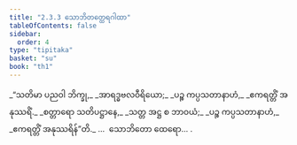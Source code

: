 ```yaml
---
title: "2.3.3 သောဘိတတ္ထေရဂါထာ"
tableOfContents: false
sidebar:
  order: 4
type: "tipitaka"
basket: "su"
book: "th1"
---
```



<DynamicBreadcrumb />

<Division number="165" book="th1">

<Paragraph number="344" type="verses" book="th1">
_“သတိမာ ပညဝါ ဘိက္ခု,_  
_အာရဒ္ဓဗလဝီရိယော;_  
_ပဉ္စ ကပ္ပသတာနာဟံ,_  
_ဧကရတ္တိံ အနုဿရိံ._  

</Paragraph>

</Division>
<Division number="166" book="th1">

<Paragraph number="345" type="verses" book="th1">
_စတ္တာရော သတိပဋ္ဌာနေ,_  
_သတ္တ အဋ္ဌ စ ဘာဝယံ;_  
_ပဉ္စ ကပ္ပသတာနာဟံ,_  
_ဧကရတ္တိံ အနုဿရိန်”တိ._  


</Paragraph>
</Division>

<Paragraph number="346" type="center" book="th1">
…  သောဘိတော ထေရော… .
</Paragraph>